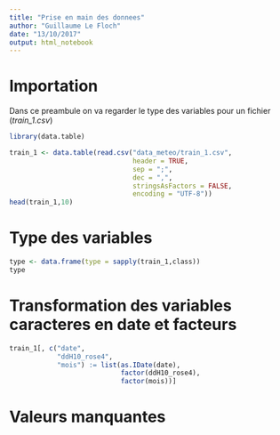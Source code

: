 ```yaml
---
title: "Prise en main des donnees"
author: "Guillaume Le Floch"
date: "13/10/2017"
output: html_notebook
---
```


# Importation

Dans ce preambule on va regarder le type des variables pour un fichier (*train_1.csv*)

```r
library(data.table)
```


```r
train_1 <- data.table(read.csv("data_meteo/train_1.csv",
                               header = TRUE,
                               sep = ";",
                               dec = ",",
                               stringsAsFactors = FALSE,
                               encoding = "UTF-8"))
head(train_1,10)
```

# Type des variables

```r
type <- data.frame(type = sapply(train_1,class))
type
```

# Transformation des variables caracteres en date et facteurs

```r
train_1[, c("date",
            "ddH10_rose4",
            "mois") := list(as.IDate(date),
                            factor(ddH10_rose4),
                            factor(mois))]
```

# Valeurs manquantes


